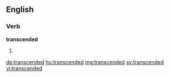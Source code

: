 ==English==

===Verb===
'''transcended'''

# {{en-past of|transcend}}

[[de:transcended]]
[[hu:transcended]]
[[mg:transcended]]
[[sv:transcended]]
[[vi:transcended]]